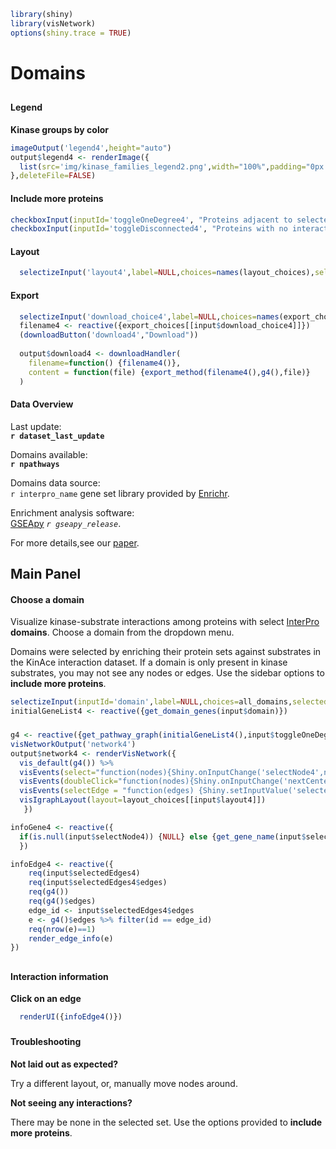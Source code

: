 ```r
library(shiny)
library(visNetwork)
options(shiny.trace = TRUE)
```
# Domains
##  {.sidebar data-width="200" .opening-page-text}

#### Legend
<p class='options-text'><b>Kinase groups by color</b></p>
```r
imageOutput('legend4',height="auto")
output$legend4 <- renderImage({
  list(src='img/kinase_families_legend2.png',width="100%",padding="0px 0px 5px 0px")
},deleteFile=FALSE)
```


#### Include more proteins
```r
checkboxInput(inputId='toggleOneDegree4', "Proteins adjacent to selected set", value = FALSE)
checkboxInput(inputId='toggleDisconnected4', "Proteins with no interactions", value = FALSE)
```

#### Layout 
```r
  selectizeInput('layout4',label=NULL,choices=names(layout_choices),selected="Default",multiple=FALSE)
```

#### Export
```r
  selectizeInput('download_choice4',label=NULL,choices=names(export_choices))
  filename4 <- reactive({export_choices[[input$download_choice4]]})
  (downloadButton('download4',"Download"))
  
  output$download4 <- downloadHandler(
    filename=function() {filename4()},
    content = function(file) {export_method(filename4(),g4(),file)}
  )
```

#### Data Overview {.disclaimer-text}
Last update: </br> <b>`r dataset_last_update`</b>

Domains available: </br> <b> `r npathways`</b>

Domains data source: </br> `r interpro_name` gene set library provided by [Enrichr](https://maayanlab.cloud/Enrichr/).

Enrichment analysis software: </br> [GSEApy](https://github.com/zqfang/GSEApy/) <i>`r gseapy_release`</i>.

For more details,see our [paper]('').


## Main Panel {data-width=1000}
#### Choose a domain {.opening-page-text }

Visualize kinase-substrate interactions among proteins with select [InterPro](https://www.ebi.ac.uk/interpro/) **domains**.  Choose a domain from the dropdown menu.

<p class='options-text'>
Domains were selected by enriching their protein sets against substrates in the KinAce interaction dataset. If a domain is only present in kinase substrates, you may not see any nodes or edges. Use the sidebar options to <b>include more proteins</b>.
</p>


```r
selectizeInput(inputId='domain',label=NULL,choices=all_domains,selected="SH3 domain",options=list(maxOptions=200))
initialGeneList4 <- reactive({get_domain_genes(input$domain)})
```

### {}
```r
g4 <- reactive({get_pathway_graph(initialGeneList4(),input$toggleOneDegree4,input$toggleDisconnected4)})
visNetworkOutput('network4')
output$network4 <- renderVisNetwork({
  vis_default(g4()) %>%
  visEvents(select="function(nodes){Shiny.onInputChange('selectNode4',nodes.nodes);}") %>%
  visEvents(doubleClick="function(nodes){Shiny.onInputChange('nextCenterNode',nodes.nodes)}") %>%
  visEvents(selectEdge = "function(edges) {Shiny.setInputValue('selectedEdges4', edges);}") %>%
  visIgraphLayout(layout=layout_choices[[input$layout4]])
   })

infoGene4 <- reactive({
  if(is.null(input$selectNode4)) {NULL} else {get_gene_name(input$selectNode4)}
  })

infoEdge4 <- reactive({
    req(input$selectedEdges4)
    req(input$selectedEdges4$edges)
    req(g4())
    req(g4()$edges)
    edge_id <- input$selectedEdges4$edges
    e <- g4()$edges %>% filter(id == edge_id)
    req(nrow(e)==1)
    render_edge_info(e)
})

```

##  {data-width="300" .opening-page-text}
### {}
#### Interaction information
<p class='options-text'> <b> Click on an edge</b> </p>

```r
  renderUI({infoEdge4()})
```
### {}
#### Troubleshooting
<div class="options-text">

<p><b>Not laid out as expected? </b></p>
<p>Try a different layout, or, manually move nodes around.</p>
  
<p><b>Not seeing any interactions?</b></p>
<p>There may be none in the selected set. Use the options provided to <b>include more proteins</b>. </p>
</div>